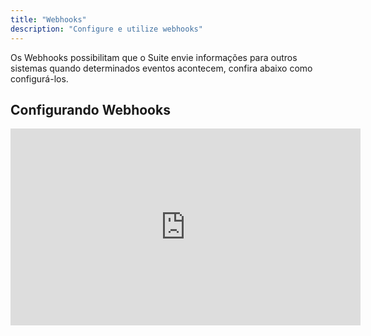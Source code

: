 ```yaml
---
title: "Webhooks"
description: "Configure e utilize webhooks"
---
```


Os Webhooks possibilitam que o Suite envie informações para outros sistemas quando determinados eventos acontecem, confira abaixo como configurá-los.

## Configurando Webhooks

<iframe width="560" height="315" src="https://www.youtube.com/embed/4KzFe50RQkQ" title="YouTube video player" frameborder="0" allow="accelerometer; autoplay; clipboard-write; encrypted-media; gyroscope; picture-in-picture" allowfullscreen />
